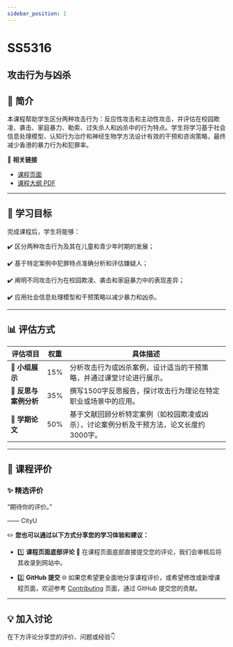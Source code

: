```yaml
---
sidebar_position: 1
---
```


# SS5316
## 攻击行为与凶杀

## **📘 简介**
本课程帮助学生区分两种攻击行为：反应性攻击和主动性攻击，并评估在校园欺凌、袭击、家庭暴力、勒索、过失杀人和凶杀中的行为特点。学生将学习基于社会信息处理模型、认知行为治疗和神经生物学方法设计有效的干预和咨询策略，最终减少香港的暴力行为和犯罪率。

🔗 **相关链接**
- [课程页面](https://www.cityu.edu.hk/catalogue/pg/202526/course/SS5316.htm)
- [课程大纲 PDF](https://www.cityu.edu.hk/catalogue/pg/202526/course/SS5316.pdf)

---

## **🎯 学习目标**

完成课程后，学生将能够：

✔️ 区分两种攻击行为及其在儿童和青少年时期的发展；

✔️ 基于特定案例中犯罪特点准确分析和评估嫌疑人；

✔️ 阐明不同攻击行为在校园欺凌、袭击和家庭暴力中的表现差异；

✔️ 应用社会信息处理模型和干预策略以减少暴力和凶杀。

---

## **📊 评估方式**

| **评估项目**             | **权重** | **具体描述**                                                                                       |
|------------------------|---------|---------------------------------------------------------------------------------------------------|
| **🎤 小组展示**          | 15%     | 分析攻击行为或凶杀案例，设计适当的干预策略，并通过课堂讨论进行展示。                                              |
| **📄 反思与案例分析**      | 35%     | 撰写1500字反思报告，探讨攻击行为理论在特定职业或场景中的应用。                                                 |
| **📄 学期论文**          | 50%     | 基于文献回顾分析特定案例（如校园欺凌或凶杀），讨论案例分析及干预方法，论文长度约3000字。                                |

---

## **💬 课程评价**

### ✨ **精选评价**
<div className={commentStyles.commentBox}>
    <p className={commentStyles.commentText}>
        “期待你的评价。”
    </p>
    <p className={commentStyles.commentAuthor}>—— CityU</p>
</div>

✏️ **您也可以通过以下方式分享您的学习体验和建议：**

- 1️⃣ **课程页面底部评论**
💬 在课程页面底部直接提交您的评论，我们会审核后将其收录到网站中。

- 2️⃣ **GitHub 提交**
🌐 如果您希望更全面地分享课程评价，或希望修改或新增课程页面，欢迎参考 [Contributing](/contributing) 页面，通过 GitHub 提交您的贡献。

---

## **💡 加入讨论**

在下方评论分享您的评价、问题或经验👇
<Utterances />
